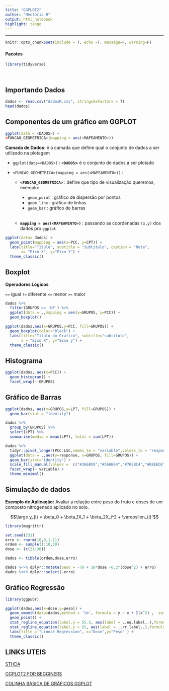 ```yaml
---
title: "GGPLOT2"
author: "Mentoria R"
output: html_notebook
highlight: tango
---
```


<hr>

```r
knitr::opts_chunk$set(include = T, echo =T, message=F, warning=F)
```

#### Pacotes

```r
library(tidyverse)
```

<br>

## Importando Dados

```r
dados <- read.csv("dadosR.csv", stringsAsFactors = T)
head(dados)
```

## Componentes de um gráfico em GGPLOT

```r

ggplot(data = <DADOS>) +
<FUNCAO_GEOMETRICA>(mapping = aes(<MAPEAMENTO>))

```

**Camada de Dados**: é a camada que define qual o conjunto de dados a ser utilizado na plotagem

-   `ggplot(data=<DADOS>)` : **`<DADOS`\>** é o conjunto de dados a ser plotado

-   `<FUNCAO_GEOMETRICA>(mapping = aes(<MAPEAMENTO>))` :

    -   **`<FUNCAO_GEOMETRICA>`** : define que tipo de visualização queremos, exemplo:

        -   `geom_point` : gráfico de dispersão por pontos
        -   `geom_line` : gráfico de linhas
        -   `geom_bar` : gráfico de barras <br> <br>

    -   **`mapping = aes(<MAPEAMENTO>)`** : passando as coordenadas `(x,y)` dos dados pro `ggplot`

```r
ggplot(data= dados) +
  geom_point(mapping = aes(x=PCC, y=CPT)) +
  labs(title="Titule", subtitle = "Subtitulo", caption = "Nota",
       x= "Eixo X", y="Eixo Y") +
  theme_classic()
```

## Boxplot

**Operadores Lógicos**

`==` igual `!=` diferente `<=` menor `>=` maior
 
```r
dados %>%
  filter(GRUPOS == 'NF') %>%
  ggplot(data = .,mapping = aes(x=GRUPOS, y=PCC)) +
  geom_boxplot()
```

```r
ggplot(dados,aes(x=GRUPOS,y=PCC, fill=GRUPOS)) +
  geom_boxplot(color="black") +
  labs(title="Titulo do Grafico", subtitle="subtitulo",
       x = "Eixo X", y="Eixo y") +
  theme_classic()
```

## Histograma

```r
ggplot(dados, aes(x=PCC)) +
  geom_histogram() +
  facet_wrap(~ GRUPOS)
```

## Gráfico de Barras

```r
ggplot(dados, aes(x=GRUPOS,y=LPT, fill=GRUPOS)) +
  geom_bar(stat = "identity")

dados %>%
  group_by(GRUPOS) %>%
  select(LPT) %>%
  summarise(media = mean(LPT), total = sum(LPT))
```

```r

dados %>%
  tidyr::pivot_longer(PCC:LSC,names_to = "variable",values_to = "response") %>%
  ggplot(data = .,aes(y=response, x=GRUPOS, fill=GRUPOS)) +
  geom_bar(stat="identity") +
  scale_fill_manual(values =  c("#366B59","#566B64","#76EBC4","#BEEEDE")) +
  facet_wrap(~ variable) +
  theme_minimal()
```

## Simulação de dados

**Exemplo de Aplicação:** Avaliar a relação entre peso do fruto e doses de um composto nitrogenado aplicado no solo.

$$\large y_{i} = \beta_0 + \beta_1X_1 + \beta_2X_i^2 + \varepsilon_{i}'$$

```r
library(magrittr)

set.seed(231)
erro <- rnorm(10,0,1.11)
ordem <- sample(1:10,10)
dose <- (c(21:30))

dados <- tibble(ordem,dose,erro)

dados %<>% dplyr::mutate(peso = -70 + 10*dose -0.2*(dose^2) + erro)
dados %<>% dplyr::select(-erro)

```

## Gráfico Regressão

```r

library(ggpubr)

ggplot(dados,aes(x=dose,y=peso)) +
  geom_smooth(data=dados,method = 'lm', formula = y ~ x + I(x^2) ,  se=TRUE) +
  geom_point() +
  stat_regline_equation(label.y = 55.5, aes(label = ..eq.label..),formula = y ~ x + I(x^2)) +
  stat_regline_equation(label.y = 55, aes(label = ..rr.label..),formula = y ~ x + I(x^2)) +
  labs(title = "Linear Regression", x="Dose",y="Peso" ) +
  theme_classic()

```

## LINKS UTEIS

[STHDA](!http://www.sthda.com/english/wiki/ggplot2-barplots-quick-start-guide-r-software-and-data-visualization)

[GGPLOT2 FOR BEGGINERS](!https://www.youtube.com/watch?v=TgyWeKoK1HA)

[COLINHA BÁSICA DE GRÁFICOS GGPLOT](!https://www.rstudio.com/wp-content/uploads/2015/03/ggplot2-cheatsheet.pdf)
